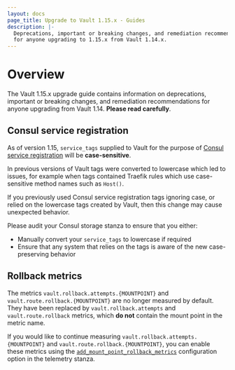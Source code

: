 ```yaml
---
layout: docs
page_title: Upgrade to Vault 1.15.x - Guides
description: |-
  Deprecations, important or breaking changes, and remediation recommendations
  for anyone upgrading to 1.15.x from Vault 1.14.x.
---
```


# Overview

The Vault 1.15.x upgrade guide contains information on deprecations, important
or breaking changes, and remediation recommendations for anyone upgrading from
Vault 1.14. **Please read carefully**.

## Consul service registration

As of version 1.15, `service_tags` supplied to Vault for the purpose of [Consul
service registration](/vault/docs/configuration/service-registration/consul#service_tags)
will be **case-sensitive**.

In previous versions of Vault tags were converted to lowercase which led to issues,
for example when tags contained Traefik rules which use case-sensitive method names
such as `Host()`.

If you previously used Consul service registration tags ignoring case, or relied
on the lowercase tags created by Vault, then this change may cause unexpected behavior.

Please audit your Consul storage stanza to ensure that you either:

* Manually convert your `service_tags` to lowercase if required
* Ensure that any system that relies on the tags is aware of the new case-preserving behavior

## Rollback metrics

The metrics `vault.rollback.attempts.{MOUNTPOINT}` and `vault.route.rollback.{MOUNTPOINT}`
are no longer measured by default. They have been replaced by `vault.rollback.attempts`
and `vault.route.rollback` metrics, which **do not** contain the mount point in
the metric name.

If you would like to continue measuring `vault.rollback.attempts.{MOUNTPOINT}`
and `vault.route.rollback.{MOUNTPOINT}`, you can enable these metrics using the
[`add_mount_point_rollback_metrics`](/vault/docs/configuration/telemetry#add_mount_point_rollback_metrics)
configuration option in the telemetry stanza.
